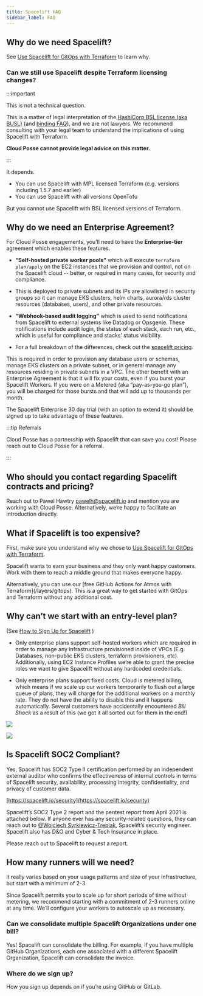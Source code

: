 ```yaml
---
title: Spacelift FAQ
sidebar_label: FAQ
---
```


## Why do we need Spacelift?

See [Use Spacelift for GitOps with Terraform](/resources/adrs/adopted/use-spacelift-for-gitops-with-terraform) to learn why.

### Can we still use Spacelift despite Terraform licensing changes?

:::important

This is not a technical question.

This is a matter of legal interpretation of the [HashiCorp BSL license (aka BUSL)](https://www.hashicorp.com/bsl) (and [binding FAQ](https://www.hashicorp.com/license-faq)), and we are not lawyers. We recommend consulting with your legal team to understand the implications of using Spacelift with Terraform.

**Cloud Posse cannot provide legal advice on this matter.**

:::

It depends.
- You can use Spacelift with MPL licensed Terraform (e.g. versions including 1.5.7 and earlier)
- You can use Spacelift with all versions OpenTofu

But you cannot use Spacelift with BSL licensed versions of Terraform.



## Why do we need an Enterprise Agreement?

For Cloud Posse engagements, you’ll need to have the **Enterprise-tier** agreement which enables these features.
- **“Self-hosted private worker pools”** which will execute `terraform plan/apply` on the EC2 instances that we provision and control, not on the Spacelift cloud -- better, or required in many cases, for security and compliance.

- This is deployed to private subnets and its IPs are allowlisted in security groups so it can manage EKS clusters, helm charts, aurora/rds cluster resources (databases, users), and other private resources.

- **“Webhook-based audit logging”** which is used to send notifications from Spacelift to external systems like Datadog or Opsgenie. These notifications include audit login, the status of each stack, each run, etc., which is useful for compliance and stacks’ status visibility.

- For a full breakdown of the differences, check out the [spacelift pricing](https://spacelift.io/pricing).

This is required in order to provision any database users or schemas, manage EKS clusters on a private subnet, or in general manage any resources residing in private subnets in a VPC. The other benefit with an Enterprise Agreement is that it will fix your costs, even if you burst your Spacelift Workers. If you were on a Metered (aka “pay-as-you-go plan”), you will be charged for those bursts and that will add up to thousands per month.

The Spacelift Enterprise 30 day trial (with an option to extend it) should be signed up to take advantage of these features.

:::tip Referrals

Cloud Posse has a partnership with Spacelift that can save you cost! Please reach out to Cloud Posse for a referral.

:::

## Who should you contact regarding Spacelift contracts and pricing?

Reach out to Pawel Hawtry [pawelh@spacelift.io](mailto:pawelh@spacelift.io) and mention you are working with Cloud Posse. Alternatively, we’re happy to facilitate an introduction directly.

## What if Spacelift is too expensive?

First, make sure you understand why we chose to [Use Spacelift for GitOps with Terraform](/resources/adrs/adopted/use-spacelift-for-gitops-with-terraform).

Spacelift wants to earn your business and they only want happy customers. Work with them to reach a middle ground that makes everyone happy.

<Note title="Tip">
  Alternatively, you can use our [free GitHub Actions for Atmos with Terraform](/layers/gitops). This is a great way to get started with GitOps and Terraform without any additional cost.
</Note>

## Why can’t we start with an entry-level plan?

(See [How to Sign Up for Spacelift](/layers/spacelift) )

- Only enterprise plans support self-hosted workers which are required in order to manage any infrastructure provisioned inside of VPCs (E.g. Databases, non-public EKS clusters, terraform provisioners, etc). Additionally, using EC2 Instance Profiles we’re able to grant the precise roles we want to give Spacelift without any hardcoded credentials.

- Only enterprise plans support fixed costs. Cloud is metered billing, which means if we scale up our workers temporarily to flush out a large queue of plans, they will charge for the additional workers on a monthly rate. They do not have the ability to disable this and it happens automatically.  Several customers have accidentally encountered _Bill Shock_ as a result of this (we got it all sorted out for them in the end!)

<img src="/assets/refarch/cleanshot-2021-11-16-at-00.24.00@2x-20211116-062545.png" /><br/>

<img src="/assets/refarch/cleanshot-2021-11-16-at-00.21.25-20211116-062238.png" /><br/>

## Is Spacelift SOC2 Compliant?

Yes, Spacelift has SOC2 Type II certification performed by an independent external auditor who confirms the effectiveness of internal controls in terms of Spacelift security, availability, processing integrity, confidentiality, and privacy of customer data.

[https://spacelift.io/security](https://spacelift.io/security)

Spacelift’s SOC2 Type 2 report and the pentest report from April 2021 is attached below. If anyone ever has any security-related questions, they can reach out to [@Wojciech Syrkiewicz-Trepiak](mailto:wojciechs@spacelift.io), Spacelift’s security engineer. Spacelift also has D&O and Cyber & Tech Insurance in place.

Please reach out to Spacelift to request a report.

## How many runners will we need?

<Note title="TL;DR">
  it really varies based on your usage patterns and size of your infrastructure, but start with a minimum of 2-3.
</Note>

Since Spacelift permits you to scale up for short periods of time without metering, we recommend starting with a commitment of 2-3 runners online at any time. We’ll configure your workers to autoscale up as necessary.

### Can we consolidate multiple Spacelift Organizations under one bill?

Yes! Spacelift can consolidate the billing. For example, if you have multiple GitHub Organizations, each one associated with a different Spacelift Organization, Spacelift can consolidate the invoice.

### Where do we sign up?

How you sign up depends on if you’re using GitHub or GitLab.
